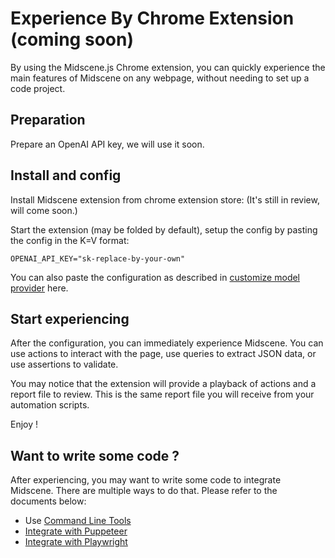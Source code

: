 # Experience By Chrome Extension (coming soon)

By using the Midscene.js Chrome extension, you can quickly experience the main features of Midscene on any webpage, without needing to set up a code project.

## Preparation

Prepare an OpenAI API key, we will use it soon.

## Install and config

Install Midscene extension from chrome extension store:  (It's still in review, will come soon.)

Start the extension (may be folded by default), setup the config by pasting the config in the K=V format:

```shell
OPENAI_API_KEY="sk-replace-by-your-own"
```

You can also paste the configuration as described in [customize model provider](../usage/model-provider.html) here.

## Start experiencing

After the configuration, you can immediately experience Midscene. You can use actions to interact with the page, use queries to extract JSON data, or use assertions to validate. 

You may notice that the extension will provide a playback of actions and a report file to review. This is the same report file you will receive from your automation scripts.

Enjoy !

## Want to write some code ?

After experiencing, you may want to write some code to integrate Midscene. There are multiple ways to do that. Please refer to the documents below:

* Use [Command Line Tools]('./cli')
* [Integrate with Puppeteer]('./integrate-with-puppeteer')
* [Integrate with Playwright]('./integrate-with-playwright')
